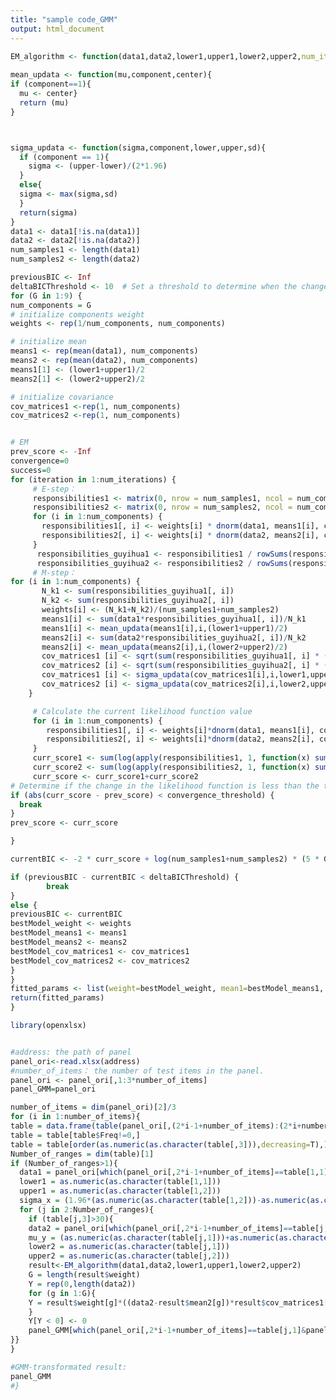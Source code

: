 ```yaml
---
title: "sample code_GMM"
output: html_document
---
```









```r
EM_algorithm <- function(data1,data2,lower1,upper1,lower2,upper2,num_iterations=1000, convergence_threshold=1e-6) {
  
mean_updata <- function(mu,component,center){
if (component==1){
  mu <- center}
  return (mu)
}



sigma_updata <- function(sigma,component,lower,upper,sd){
  if (component == 1){
    sigma <- (upper-lower)/(2*1.96)
  }
  else{
  sigma <- max(sigma,sd)
  }
  return(sigma)
}
data1 <- data1[!is.na(data1)] 
data2 <- data2[!is.na(data2)] 
num_samples1 <- length(data1)
num_samples2 <- length(data2)

previousBIC <- Inf
deltaBICThreshold <- 10  # Set a threshold to determine when the change in BIC is no longer significant
for (G in 1:9) {
num_components = G
# initialize components weight
weights <- rep(1/num_components, num_components)  

# initialize mean
means1 <- rep(mean(data1), num_components) 
means2 <- rep(mean(data2), num_components) 
means1[1] <- (lower1+upper1)/2
means2[1] <- (lower2+upper2)/2

# initialize covariance
cov_matrices1 <-rep(1, num_components)  
cov_matrices2 <-rep(1, num_components)


# EM
prev_score <- -Inf  
convergence=0
success=0
for (iteration in 1:num_iterations) {
     # E-step：
     responsibilities1 <- matrix(0, nrow = num_samples1, ncol = num_components)
     responsibilities2 <- matrix(0, nrow = num_samples2, ncol = num_components)
     for (i in 1:num_components) {
       responsibilities1[, i] <- weights[i] * dnorm(data1, means1[i], cov_matrices1[i])+1e-20
       responsibilities2[, i] <- weights[i] * dnorm(data2, means2[i], cov_matrices2[i])+1e-20
     }
      responsibilities_guyihua1 <- responsibilities1 / rowSums(responsibilities1)
      responsibilities_guyihua2 <- responsibilities2 / rowSums(responsibilities2)
     # M-step：
for (i in 1:num_components) {
       N_k1 <- sum(responsibilities_guyihua1[, i])
       N_k2 <- sum(responsibilities_guyihua2[, i])
       weights[i] <- (N_k1+N_k2)/(num_samples1+num_samples2)
       means1[i] <- sum(data1*responsibilities_guyihua1[, i])/N_k1
       means1[i] <- mean_updata(means1[i],i,(lower1+upper1)/2)
       means2[i] <- sum(data2*responsibilities_guyihua2[, i])/N_k2
       means2[i] <- mean_updata(means2[i],i,(lower2+upper2)/2)
       cov_matrices1 [i] <- sqrt(sum(responsibilities_guyihua1[, i] * (data1 - means1[i])^2) / sum(responsibilities_guyihua1[, i]))
       cov_matrices2 [i] <- sqrt(sum(responsibilities_guyihua2[, i] * (data2 - means2[i])^2) / sum(responsibilities_guyihua2[, i]))
       cov_matrices1 [i] <- sigma_updata(cov_matrices1[i],i,lower1,upper1,sd(data1))
       cov_matrices2 [i] <- sigma_updata(cov_matrices2[i],i,lower2,upper2,sd(data2))
    }

     # Calculate the current likelihood function value
     for (i in 1:num_components) {
        responsibilities1[, i] <- weights[i]*dnorm(data1, means1[i], cov_matrices1[i])
        responsibilities2[, i] <- weights[i]*dnorm(data2, means2[i], cov_matrices2[i])
     }
     curr_score1 <- sum(log(apply(responsibilities1, 1, function(x) sum(x+1e-20))))
     curr_score2 <- sum(log(apply(responsibilities2, 1, function(x) sum(x+1e-20))))
     curr_score <- curr_score1+curr_score2
# Determine if the change in the likelihood function is less than the threshold, and if so, terminate the iteration in advance
if (abs(curr_score - prev_score) < convergence_threshold) {
  break
}
prev_score <- curr_score

}

currentBIC <- -2 * curr_score + log(num_samples1+num_samples2) * (5 * G - 1)

if (previousBIC - currentBIC < deltaBICThreshold) {
        break  
}
else {
previousBIC <- currentBIC
bestModel_weight <- weights
bestModel_means1 <- means1
bestModel_means2 <- means2
bestModel_cov_matrices1 <- cov_matrices1
bestModel_cov_matrices2 <- cov_matrices2
}
}
fitted_params <- list(weight=bestModel_weight, mean1=bestModel_means1, mean2=bestModel_means2, cov_matrices1=bestModel_cov_matrices1, cov_matrices2=bestModel_cov_matrices2, BIC = currentBIC)
return(fitted_params)
}
```


```r
library(openxlsx)


#address: the path of panel
panel_ori<-read.xlsx(address)
#number_of_items： the number of test items in the panel.
panel_ori <- panel_ori[,1:3*number_of_items]
panel_GMM=panel_ori

number_of_items = dim(panel_ori)[2]/3
for (i in 1:number_of_items){
table = data.frame(table(panel_ori[,(2*i-1+number_of_items):(2*i+number_of_items)]))
table = table[table$Freq!=0,]
table = table[order(as.numeric(as.character(table[,3])),decreasing=T),]
Number_of_ranges = dim(table)[1]
if (Number_of_ranges>1){
  data1 = panel_ori[which(panel_ori[,2*i-1+number_of_items]==table[1,1]&panel_ori[,2*i+number_of_items]==table[1,2]),i]
  lower1 = as.numeric(as.character(table[1,1]))
  upper1 = as.numeric(as.character(table[1,2]))
  sigma_x = (1.96*(as.numeric(as.character(table[1,2]))-as.numeric(as.character(table[1,1])))/2)
  for (j in 2:Number_of_ranges){
    if (table[j,3]>30){
    data2 = panel_ori[which(panel_ori[,2*i-1+number_of_items]==table[j,1]&panel_ori[,2*i+number_of_items]==table[j,2]),i]
    mu_y = (as.numeric(as.character(table[j,1]))+as.numeric(as.character(table[j,2])))/2
    lower2 = as.numeric(as.character(table[j,1]))
    upper2 = as.numeric(as.character(table[j,2]))
    result<-EM_algorithm(data1,data2,lower1,upper1,lower2,upper2)
    G = length(result$weight)
    Y = rep(0,length(data2))
    for (g in 1:G){
    Y = result$weight[g]*((data2-result$mean2[g])*result$cov_matrices1[g]/result$cov_matrices2[g]+result$mean1[g])+Y
    }
    Y[Y < 0] <- 0
    panel_GMM[which(panel_ori[,2*i-1+number_of_items]==table[j,1]&panel_ori[,2*i+number_of_items]==table[j,2]),i] <- Y}
}}
}

#GMM-transformated result:
panel_GMM
#}
```
